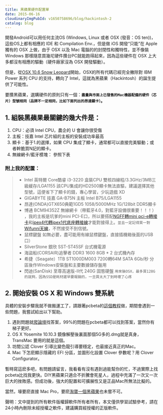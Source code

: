 ```yaml
---
title: 黑蘋果硬件配置單
date: 2015-06-16
cloudinaryImgPubId: v1650758696/blog/hackintosh-2
catalog: blog
---
```



開發Android可以用任何主流OS (Windows, Linux 或者 OSX (發音：OS ten))，這些OS上都有相應的 IDE 和 Compilation Env.，但是做 iOS 開發“只能”在 Apple 獨有的 OSX 上做，由于 OSX 以及 Mac 電腦的的封閉性和獨特性，並不像裝 Windows 那樣隨意買幾坨硬件攢台PC就能跑得起來，因為這些硬件在 OSX 上大多都沒有相應的驅動（硬件廠家沒為 OSX 開發驅動）。

但是，從[OSX 10.6 Snow Leopard](http://www.cocoachina.com/apple/20130119/5572.html)開始，OSX的所有代碼已經完全撇除對 IBM Power 系列 CPU 的支持，轉向了 Intel，這就為黑蘋果（Hackintosh）的誕生提供了可能性。

要攢黑蘋果，選購硬件的原則只有一個：**`盡量與市面上已發售的Mac機器配備的硬件（芯片）型號相同（品牌不一定相同，比如下面列出的昂達顯卡）`。**

## 1. 組裝黑蘋果最關鍵的幾大件是：
1. CPU：必須 Intel CPU，農企的 U 會讓你很受傷
2. 主板：技嘉 Intel 芯片組的主板的安裝成功率最高
3. 顯卡：基于1.的選擇，如果 CPU 集成了顯卡，通常都可以直接完美驅動；或者幹脆買N記的顯卡。
4. 無線網卡/藍牙模塊： 參照下表

### 附上我的配置：

>* Intel 英特爾 Core酷睿 i3-3220 盒裝CPU 雙核四線程/3.3GHz/3MB三級緩存/LGA1155 該CPU集成的HD2500顯卡無法直驅，建議選擇其他型號，這便省下了顯卡的錢，專心學習，少玩遊戲 XD
>* GIGABYTE 技嘉 GA-B75N 主板 Intel B75/LGA1155 
>* 昂達(ONDA)GTX650典範1GD5 1058/5000MHz 1G/128bit DDR5顯卡
>* 博通 BCM94352Z 無線網卡（帶藍牙4.0，對藍牙設備很重要！！！） ，我的主板是坑爹的mini PCI-E口，所以要搭配[NGFF轉mini pci-e轉接卡](https://item.taobao.com/item.htm?id=43414511551&_u=lc741n7a38)和[ipex4代轉ipex1代底座轉接線](https://item.taobao.com/item.htm?id=528150772581&_u=lc741na3f4)才能對接得上。`並且一定記得買一對`[Wifunni天線](http://item.taobao.com/item.htm?id=15968550189)，不然接受不到信號。
>* 鼠標鍵盤 如無必要，盡可能用有線鼠標鍵盤，直接插機箱後面的USB口）
>* SilverStone 銀欣 SST-ST45SF 台式機電源
>* 海盜船(CORSAIR)追擊者 DDR3 1600 8GB * 2 台式機內存
>* 希捷（Seagate）1TB ST1000DM003 7200轉64M SATA 6Gb/秒 分區後作Windows安裝盤和主要數據儲存盤用
>* 閃迪(SanDisk) 至尊高速版-II代 240G 固態硬盤 `用來裝OSX，最多買128G的就夠，因為SSD是耗材遲早要報銷的，一旦買太大了到時壞了心疼`

## 2. 開始安裝 OS X 和 Windows 雙系統
具體的安裝步驟我就不做搬運工了，請跟著pcbeta的[這個教程](http://bbs.pcbeta.com/viewthread-1542110-1-1.html)做，期間會遇到一些問題，我嘗試給出以下幫助。

1. 遇到問題就[爬論壇](http://bbs.pcbeta.com/viewthread-1494831-1-1.html)找答案，99%的問題在pcbeta都可以找到答案，當然你有梯子更好。
2. OS X Yosemite 10.10.3 鏡像解壓後裏面那個5G多的.dmg就是真身，TransMac 要用的就是這個。
3. 坊間公認 Clover 引導比變色龍引導要穩定，也最接近真正的Mac。
4. Mac 下怎麽顯示隱藏的 EFI 分區，並圖形化設置 Clover 參數呢？用 Clover Configurator。

暫時寫這麽多吧，有問題請留言，我看看有沒有遇到過能幫你的忙，不過實際上找pcbeta比找我更快。DIY黑蘋果只適合不折騰會死星人，過程中充滿了一次又一次巨大的挫敗感。但成功後，強大的配置和可擴展性又是正品Mac所無法比擬的。

當然，壕要麽直接 Mac Pro，要麽[淘寶一個黑蘋果](http://s.taobao.com/search?q=%E9%BB%91%E8%8B%B9%E6%9E%9C&commend=all&ssid=s5-e&search_type=mall&sourceId=tb.index&spm=a1z02.1.6856637.d4910789)也未嘗不可。

聲明：文中提到的所有軟件版權歸軟件所有者所有，本文僅供學習試驗參考，請在24小時內刪除未經授權之軟件，建議購買經授權的正版軟件。
